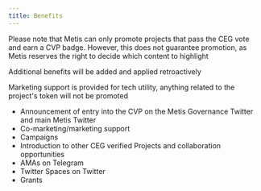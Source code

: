 ```yaml
---
title: Benefits
---
```



<Callout>
  Please note that Metis can only promote projects that pass the CEG vote and
  earn a CVP badge. However, this does not guarantee promotion, as Metis
  reserves the right to decide which content to highlight
</Callout>

Additional benefits will be added and applied retroactively

Marketing support is provided for tech utility, anything related to the project's
token will not be promoted

- Announcement of entry into the CVP on the Metis Governance Twitter and main Metis Twitter
- Co-marketing/marketing support
- Campaigns
- Introduction to other CEG verified Projects and collaboration opportunities
- AMAs on Telegram
- Twitter Spaces on Twitter
- Grants
